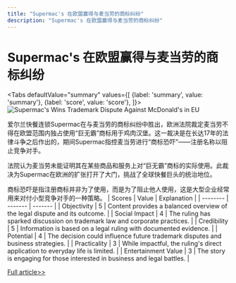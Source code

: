 ```yaml
---
title: "Supermac's 在欧盟赢得与麦当劳的商标纠纷"
description: "Supermac's 在欧盟赢得与麦当劳的商标纠纷"
---
```



# Supermac's 在欧盟赢得与麦当劳的商标纠纷


<Tabs
	defaultValue="summary"
	values={[
	{label: 'summary', value: 'summary'},
	{label: 'score', value: 'score'},
]}>
<TabItem value="summary">
<img
  src="https://image.informedainews.com/2024/06/Foo-1yJ-1717639086-0.jpg"
  alt="Supermac's Wins Trademark Dispute Against McDonald's in EU"
/>



爱尔兰快餐连锁Supermac在与麦当劳的商标纠纷中胜出，欧洲法院裁定麦当劳不得在欧盟范围内独占使用“巨无霸”商标用于鸡肉汉堡。这一裁决是在长达17年的法律斗争之后作出的，期间Supermac指控麦当劳进行“商标恐吓”——注册名称以阻止竞争对手。

法院认为麦当劳未能证明其在某些商品和服务上对“巨无霸”商标的实际使用。此裁决为Supermac在欧洲的扩张打开了大门，挑战了全球快餐巨头的统治地位。

商标恐吓是指注册商标并非为了使用，而是为了阻止他人使用，这是大型企业经常用来对付小型竞争对手的一种策略。
</TabItem>
<TabItem value="score">
	| Scores     | Value   | Explanation |
	| -------- | ------- | ------- |
	| Objectivity  | 5    | Content provides a balanced overview of the legal dispute and its outcome.    |
	| Social Impact | 4     | The ruling has sparked discussion on trademark law and corporate practices.    |
	| Credibility    | 5    | Information is based on a legal ruling with documented evidence.    |
	| Potential    | 4    | The decision could influence future trademark disputes and business strategies.    |
	| Practicality    | 3    | While impactful, the ruling's direct application to everyday life is limited.    |
	| Entertainment Value    | 3    | The story is engaging for those interested in business and legal battles.    |
</TabItem>
</Tabs>

[Full article>>](https://www.theguardian.com/business/article/2024/jun/05/big-mac-supermacs-mcdonalds-loses-eu-trademark-fight)
